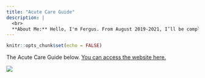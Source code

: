 ```yaml
---
title: "Acute Care Guide"
description: |
  <br>
  **About Me:** Hello, I'm Fergus. From August 2019-2021, I’ll be completing the Academic Foundation Programme in Ninewells. Research block: April - August 2021.
---
```


```r
knitr::opts_chunk$set(echo = FALSE)
```


The Acute Care Guide below. [You can access the website here.](https://blogs.cmdn.dundee.ac.uk/acg-test/)

![](images/acg.png)